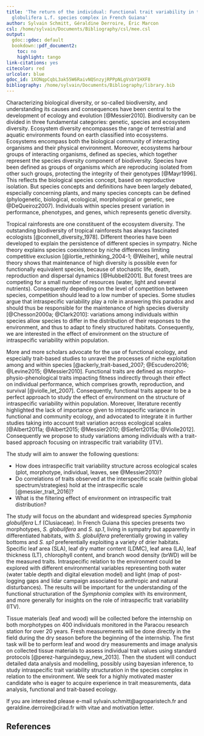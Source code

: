 ```yaml
---
title: 'The return of the individual: Functional trait variability in the Symphonia
  globulifera L.f. species complex in French Guiana'
author: Sylvain Schmitt, Géraldine Derroire, Éric Marcon
csl: /home/sylvain/Documents/Bibliography/csl/mee.csl
output:
  gdoc::gdoc: default
  bookdown::pdf_document2:
    toc: no
    highlight: tango
link-citations: yes
citecolor: red
urlcolor: blue
gdoc_id: 1XONqpCqbL3ak55W6RaivNQSnzyjRPPpNLgVsbY1HXF8
bibliography: /home/sylvain/Documents/Bibliography/library.bib
---
```

 
Characterizing biological diversity, or so-called biodiversity, and understanding its causes and consequences have been central to the development of ecology and evolution [@Messier2010]. Biodiversity can be divided in three fundamental categories: genetic, species and ecosystem diversity. Ecosystem diversity encompasses the range of terrestrial and aquatic environments found on earth classified into ecosystems. Ecosystems encompass both the biological community of interacting organisms and their physical environment. Moreover, ecosystems harbour groups of interacting organisms, defined as species, which together represent the species diversity component of biodiversity. Species have been defined as groups of organisms which are reproducing isolated from other such groups, protecting the integrity of their genotypes [@Mayr1996]. This reflects the biological species concept, based on reproductive isolation. But species concepts and definitions have been largely debated, especially concerning plants, and many species concepts can be defined (phylogenetic, biological, ecological, morphological or genetic, see @DeQueiroz2007). Individuals within species present variation in performance, phenotypes, and genes, which represents genetic diversity. 

Tropical rainforests are one constituent of the ecosystem diversity. The outstanding biodiversity of tropical rainforests has always fascinated ecologists [@connell_diversity_1978]. Different theories have been developed to explain the persistence of different species in sympatry. Niche theory explains species coexistence by niche differences limiting competitive exclusion [@lortie_rethinking_2004-1; @Weiher], while neutral theory shows that maintenance of high diversity is possible even for functionally equivalent species, because of stochastic life, death, reproduction and dispersal dynamics [@Hubbell2001]. But forest trees are competing for a small number of resources (water, light and several nutrients). Consequently depending on the level of competition between species, competition should lead to a low number of species. Some studies argue that intraspecific variability play a role in answering this paradox and should thus be responsible for the maintenance of high species diversity [@Chesson2000a; @Clark2010]: variations among individuals within species allow species to differ in the distribution of their responses to the environment, and thus to adapt to finely structured habitats. Consequently, we are interested in the effect of environment on the structure of intraspecific variability within population.

More and more scholars advocate for the use of functional ecology, and especially trait-based studies to unravel the processes of niche exploitation among and within species [@ackerly_trait-based_2007; @Escudero2016; @Levine2015; @Messier2010]. Functional traits are defined as morpho-physio-phenological traits impacting fitness indirectly through their effect on individual performance, which comprises growth, reproduction, and survival [@violle_let_2007]. Consequently, functional traits appear to be a perfect approach to study the effect of environment on the structure of intraspecific variability within population. Moreover, literature recently highlighted the lack of importance given to intraspecific variance in functional and community ecology, and advocated to integrate it in further studies taking into account trait variation across ecological scales [@Albert2011a; @Albert2015; @Messier2010; @Siefert2015a; @Violle2012]. Consequently we propose to study variations among individuals with a trait-based approach focusing on intraspecific trait variability (ITV).

The study will aim to answer the following questions:

* How does intraspecific trait variability structure across ecological scales (plot, morphotype, individual, leaves, see @Messier2010)?
* Do correlations of traits observed at the interspecific scale (within global spectrum/strategies) hold at the intraspecific scale [@messier_trait_2016]?
* What is the filtering effect of environment on intraspecific trait distribution? 

The study will focus on the abundant and widespread species *Symphonia globulifera* L.f (Clusiaceae). In French Guiana this species presents two morphotypes, *S. globulifera* and *S. sp.1*, living in sympatry but apparently in differentiated habitats, with *S. globulifera* preferentially growing in valley bottoms and *S. sp1* preferentially exploiting a variety of drier habitats. Specific leaf area (SLA), leaf dry matter content (LDMC), leaf area (LA), leaf thickness (LT), chlorophyll content, and branch wood density (brWD) will be the measured traits. Intraspecific relation to the environment could be explored with different environmental variables representing both water (water table depth and digital elevation model) and light (map of post-logging gaps and lidar campaign associated to anthropic and natural disturbances). The results will be important for the understanding of the functional structuration of the *Symphonia* complex with its environment, and more generally for insights on the role of intraspecific trait variability (ITV). 

Tissue materials (leaf and wood) will be collected before the internship on both morphotypes on 400 individuals monitored in the Paracou research station for over 20 years. Fresh measurements will be done directly in the field during the dry season before the beginning of the internship. The first task will be to perform leaf and wood dry measurements and image analysis on collected tissue materials to assess individual trait values using standard protocols [@perez-harguindeguy_new_2013]. Then the student will conduct detailed data analysis and modelling, possibly using bayesian inference, to study intraspecific trait variability structuration in the species complex in relation to the environment. We seek for a highly motivated master candidate who is eager to acquire experience in trait measurements, data analysis, functional and trait-based ecology.

If you are interested please e-mail sylvain.schmitt@agroparistech.fr and geraldine.derroire@cirad.fr with vitae and motivation letter.

## References